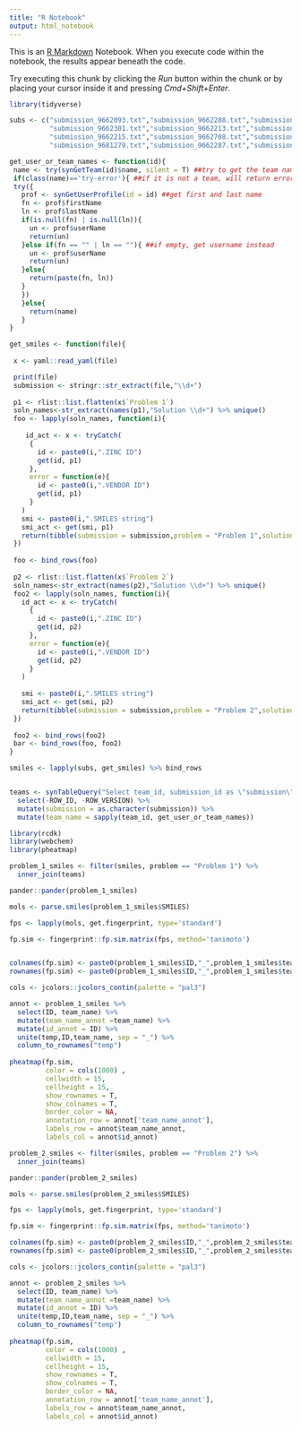 ```yaml
---
title: "R Notebook"
output: html_notebook
---
```


This is an [R Markdown](http://rmarkdown.rstudio.com) Notebook. When you execute code within the notebook, the results appear beneath the code. 

Try executing this chunk by clicking the *Run* button within the chunk or by placing your cursor inside it and pressing *Cmd+Shift+Enter*. 

```r
library(tidyverse)

subs <- c("submission_9662093.txt","submission_9662288.txt","submission_9662212.txt",
          "submission_9662301.txt","submission_9662213.txt","submission_9662305.txt",
          "submission_9662215.txt","submission_9662708.txt","submission_9662285.txt",
          "submission_9681279.txt","submission_9662287.txt","submission_9681351.txt")

get_user_or_team_names <- function(id){
 name <- try(synGetTeam(id)$name, silent = T) ##try to get the team name from id 
 if(class(name)=='try-error'){ ##if it is not a team, will return error, so then try to get user profile
 try({
   prof <- synGetUserProfile(id = id) ##get first and last name
   fn <- prof$firstName
   ln <- prof$lastName
   if(is.null(fn) | is.null(ln)){
     un <- prof$userName
     return(un) 
   }else if(fn == "" | ln == ""){ ##if empty, get username instead
     un <- prof$userName
     return(un)
   }else{
     return(paste(fn, ln))
   }
   })
   }else{
     return(name)
   }
}

get_smiles <- function(file){ 
  
 x <- yaml::read_yaml(file)

 print(file)
 submission <- stringr::str_extract(file,"\\d+")
 
 p1 <- rlist::list.flatten(x$`Problem 1`)
 soln_names<-str_extract(names(p1),"Solution \\d+") %>% unique()
 foo <- lapply(soln_names, function(i){
  
    id_act <- x <- tryCatch(
     {
       id <- paste0(i,".ZINC ID")
       get(id, p1)
     },
     error = function(e){
       id <- paste0(i,".VENDOR ID")
       get(id, p1)
     }
   )
   smi <- paste0(i,".SMILES string")
   smi_act <- get(smi, p1) 
   return(tibble(submission = submission,problem = "Problem 1",solution = i,ID=id_act, SMILES=smi_act))
 })
 
 foo <- bind_rows(foo)
 
 p2 <- rlist::list.flatten(x$`Problem 2`)
 soln_names<-str_extract(names(p2),"Solution \\d+") %>% unique()
 foo2 <- lapply(soln_names, function(i){
   id_act <- x <- tryCatch(
     {
       id <- paste0(i,".ZINC ID")
       get(id, p2)
     },
     error = function(e){
       id <- paste0(i,".VENDOR ID")
       get(id, p2)
     }
   )
   
   smi <- paste0(i,".SMILES string")
   smi_act <- get(smi, p2) 
   return(tibble(submission = submission,problem = "Problem 2",solution = i, ID=id_act, SMILES=smi_act))
 })
 
 foo2 <- bind_rows(foo2)
 bar <- bind_rows(foo, foo2)
}

smiles <- lapply(subs, get_smiles) %>% bind_rows


teams <- synTableQuery("Select team_id, submission_id as \"submission\" from syn17090711")$asDataFrame() %>% 
  select(-ROW_ID, -ROW_VERSION) %>% 
  mutate(submission = as.character(submission)) %>% 
  mutate(team_name = sapply(team_id, get_user_or_team_names))

```

```r

library(rcdk)
library(webchem)
library(pheatmap)

problem_1_smiles <- filter(smiles, problem == "Problem 1") %>% 
  inner_join(teams)

pander::pander(problem_1_smiles)

mols <- parse.smiles(problem_1_smiles$SMILES)

fps <- lapply(mols, get.fingerprint, type='standard')

fp.sim <- fingerprint::fp.sim.matrix(fps, method='tanimoto')


colnames(fp.sim) <- paste0(problem_1_smiles$ID,"_",problem_1_smiles$team_name)
rownames(fp.sim) <- paste0(problem_1_smiles$ID,"_",problem_1_smiles$team_name)

cols <- jcolors::jcolors_contin(palette = "pal3")

annot <- problem_1_smiles %>% 
  select(ID, team_name) %>% 
  mutate(team_name_annot =team_name) %>% 
  mutate(id_annot = ID) %>% 
  unite(temp,ID,team_name, sep = "_") %>% 
  column_to_rownames("temp")
  
pheatmap(fp.sim, 
         color = cols(1000) ,
         cellwidth = 15, 
         cellheight = 15,
         show_rownames = T,
         show_colnames = T,
         border_color = NA,
         annotation_row = annot['team_name_annot'],
         labels_row = annot$team_name_annot,
         labels_col = annot$id_annot)
```

```r

problem_2_smiles <- filter(smiles, problem == "Problem 2") %>% 
  inner_join(teams)

pander::pander(problem_2_smiles)

mols <- parse.smiles(problem_2_smiles$SMILES)

fps <- lapply(mols, get.fingerprint, type='standard')

fp.sim <- fingerprint::fp.sim.matrix(fps, method='tanimoto')

colnames(fp.sim) <- paste0(problem_2_smiles$ID,"_",problem_2_smiles$team_name)
rownames(fp.sim) <- paste0(problem_2_smiles$ID,"_",problem_2_smiles$team_name)

cols <- jcolors::jcolors_contin(palette = "pal3")

annot <- problem_2_smiles %>% 
  select(ID, team_name) %>% 
  mutate(team_name_annot =team_name) %>% 
  mutate(id_annot = ID) %>% 
  unite(temp,ID,team_name, sep = "_") %>% 
  column_to_rownames("temp")
  
pheatmap(fp.sim, 
         color = cols(1000) ,
         cellwidth = 15, 
         cellheight = 15,
         show_rownames = T,
         show_colnames = T,
         border_color = NA,
         annotation_row = annot['team_name_annot'],
         labels_row = annot$team_name_annot,
         labels_col = annot$id_annot)
```
